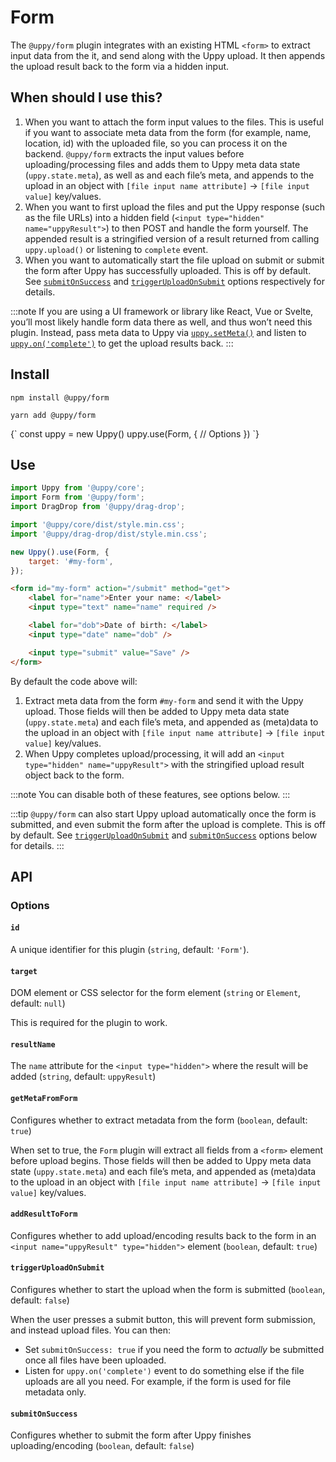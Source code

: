 

# Form

The `@uppy/form` plugin integrates with an existing HTML `<form>` to extract
input data from the it, and send along with the Uppy upload. It then appends the
upload result back to the form via a hidden input.

## When should I use this?

1. When you want to attach the form input values to the files. This is useful if
   you want to associate meta data from the form (for example, name, location,
   id) with the uploaded file, so you can process it on the backend.
   `@uppy/form` extracts the input values before uploading/processing files and
   adds them to Uppy meta data state (`uppy.state.meta`), as well as and each
   file’s meta, and appends to the upload in an object with
   `[file input name attribute]` -> `[file input value]` key/values.
2. When you want to first upload the files and put the Uppy response (such as
   the file URLs) into a hidden field
   (`<input type="hidden" name="uppyResult">`) to then POST and handle the form
   yourself. The appended result is a stringified version of a result returned
   from calling `uppy.upload()` or listening to `complete` event.
3. When you want to automatically start the file upload on submit or submit the
   form after Uppy has successfully uploaded. This is off by default. See
   [`submitOnSuccess`](#submitOnSuccess) and
   [`triggerUploadOnSubmit`](#triggerUploadOnSubmit) options respectively for
   details.

:::note If you are using a UI framework or library like React, Vue or Svelte,
you’ll most likely handle form data there as well, and thus won’t need this
plugin. Instead, pass meta data to Uppy via
[`uppy.setMeta()`](/docs/uppy-core#setmetadata) and listen to
[`uppy.on('complete')`](/docs/uppy-core#complete) to get the upload results
back. :::

## Install

<Tabs>
  <TabItem value="npm" label="NPM" default>

```shell
npm install @uppy/form
```

  </TabItem>

  <TabItem value="yarn" label="Yarn">

```shell
yarn add @uppy/form
```

  </TabItem>

  <TabItem value="cdn" label="CDN">
    <UppyCdnExample>
      {`
        const uppy = new Uppy()
        uppy.use(Form, {
          // Options
        })
      `}
    </UppyCdnExample>
  </TabItem>
</Tabs>

## Use

```js title="app.js"
import Uppy from '@uppy/core';
import Form from '@uppy/form';
import DragDrop from '@uppy/drag-drop';

import '@uppy/core/dist/style.min.css';
import '@uppy/drag-drop/dist/style.min.css';

new Uppy().use(Form, {
	target: '#my-form',
});
```

```html title="index.html"
<form id="my-form" action="/submit" method="get">
	<label for="name">Enter your name: </label>
	<input type="text" name="name" required />

	<label for="dob">Date of birth: </label>
	<input type="date" name="dob" />

	<input type="submit" value="Save" />
</form>
```

By default the code above will:

1. Extract meta data from the form `#my-form` and send it with the Uppy upload.
   Those fields will then be added to Uppy meta data state (`uppy.state.meta`)
   and each file’s meta, and appended as (meta)data to the upload in an object
   with `[file input name attribute]` -> `[file input value]` key/values.
2. When Uppy completes upload/processing, it will add an
   `<input type="hidden" name="uppyResult">` with the stringified upload result
   object back to the form.

:::note You can disable both of these features, see options below. :::

:::tip `@uppy/form` can also start Uppy upload automatically once the form is
submitted, and even submit the form after the upload is complete. This is off by
default. See [`triggerUploadOnSubmit`](#triggerUploadOnSubmit) and
[`submitOnSuccess`](#submitOnSuccess) options below for details. :::

## API

### Options

#### `id`

A unique identifier for this plugin (`string`, default: `'Form'`).

#### `target`

DOM element or CSS selector for the form element (`string` or `Element`,
default: `null`)

This is required for the plugin to work.

#### `resultName`

The `name` attribute for the `<input type="hidden">` where the result will be
added (`string`, default: `uppyResult`)

#### `getMetaFromForm`

Configures whether to extract metadata from the form (`boolean`, default:
`true`)

When set to true, the `Form` plugin will extract all fields from a `<form>`
element before upload begins. Those fields will then be added to Uppy meta data
state (`uppy.state.meta`) and each file’s meta, and appended as (meta)data to
the upload in an object with `[file input name attribute]` ->
`[file input value]` key/values.

#### `addResultToForm`

Configures whether to add upload/encoding results back to the form in an
`<input name="uppyResult" type="hidden">` element (`boolean`, default: `true`)

#### `triggerUploadOnSubmit`

Configures whether to start the upload when the form is submitted (`boolean`,
default: `false`)

When the user presses a submit button, this will prevent form submission, and
instead upload files. You can then:

- Set `submitOnSuccess: true` if you need the form to _actually_ be submitted
  once all files have been uploaded.
- Listen for `uppy.on('complete')` event to do something else if the file
  uploads are all you need. For example, if the form is used for file metadata
  only.

#### `submitOnSuccess`

Configures whether to submit the form after Uppy finishes uploading/encoding
(`boolean`, default: `false`)
